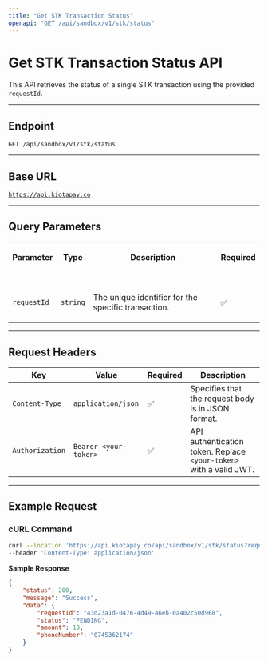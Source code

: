 ```yaml
---
title: "Get STK Transaction Status"
openapi: "GET /api/sandbox/v1/stk/status"
---
```


# Get STK Transaction Status API

This API retrieves the status of a single STK transaction using the provided  `requestId`.

---

## **Endpoint**

`GET /api/sandbox/v1/stk/status`

---

## **Base URL**

[`https://api.kiotapay.co`](https://api.kiotapay.co)

---

## **Query Parameters**

<table style="min-width: 100px">
<colgroup><col style="min-width: 25px"><col style="min-width: 25px"><col style="min-width: 25px"><col style="min-width: 25px"></colgroup><tbody><tr><th colspan="1" rowspan="1"><p>Parameter</p></th><th colspan="1" rowspan="1"><p>Type</p></th><th colspan="1" rowspan="1"><p>Description</p></th><th colspan="1" rowspan="1"><p>Required</p></th></tr><tr><td colspan="1" rowspan="1"><p></p></td></tr><tr><td colspan="1" rowspan="1"><p><code spellcheck="false">requestId</code></p></td><td colspan="1" rowspan="1"><p><code spellcheck="false">string</code></p></td><td colspan="1" rowspan="1"><p>The unique identifier for the specific transaction.</p></td><td colspan="1" rowspan="1"><p>✅</p></td></tr></tbody>
</table>

---

## **Request Headers**

| Key             | Value                 | Required | Description                                                        |
| --------------- | --------------------- | -------- | ------------------------------------------------------------------ |
| `Content-Type`  | `application/json`    | ✅        | Specifies that the request body is in JSON format.                 |
| `Authorization` | `Bearer <your-token>` | ✅        | API authentication token. Replace `<your-token>` with a valid JWT. |

---

## **Example Request**

### **cURL Command**

```bash
curl --location 'https://api.kiotapay.co/api/sandbox/v1/stk/status?requestId=43d23a1d-0476-4d49-a6eb-0a402c50d968' \
--header 'Content-Type: application/json'
```

**Sample Response**

```json
{
    "status": 200,
    "message": "Success",
    "data": {
        "requestId": "43d23a1d-0476-4d49-a6eb-0a402c50d968",
        "status": "PENDING",
        "amount": 10,
        "phoneNumber": "0745362174"
    }
}
```